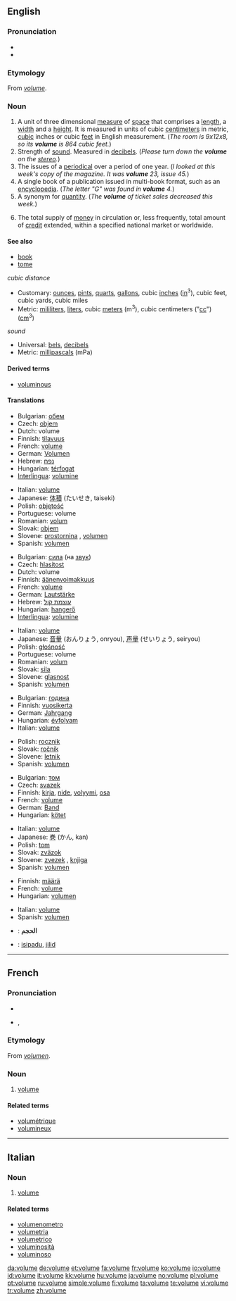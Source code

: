 {{wikipedia|dab=volume (disambiguation)|volume}}
==English==

===Pronunciation===
* {{IPA|/vɒljuːm/}}
* {{audio|en-us-volume.ogg|Audio (US)}}

===Etymology===
From {{OF.}} ''[[#French|volume]]''.

===Noun===
{{wikipedia}}
{{en-noun}}

# A unit of three dimensional [[measure]] of [[space]] that comprises a [[length]], a [[width]] and a [[height]].  It is measured in units of cubic [[centimeter]]s in metric, [[cubic]] inches or cubic [[feet]] in English measurement.  (''The room is 9x12x8, so its '''volume''' is 864 cubic feet.'')
# Strength of [[sound]].  Measured in [[decibel]]s.  (''Please turn down the '''volume''' on the [[stereo]].'')
# The issues of a [[periodical]] over a period of one year.  (''I looked at this week's copy of the magazine.  It was '''volume''' 23, issue 45.'')
# A single book of a publication issued in multi-book format, such as an [[encyclopedia]].  (''The letter "G" was found in '''volume''' 4.'')
# A synonym for [[quantity]]. (''The '''volume''' of ticket sales decreased this week.'')
# {{economics}} The total supply of [[money]] in circulation or, less frequently, total amount of [[credit]] extended, within a specified national market or worldwide.

====See also====
* [[book]]
* [[tome]]
; ''cubic distance''
* Customary: [[ounce]]s, [[pint]]s, [[quart]]s, [[gallon]]s, cubic [[inch]]es ([[in]]<sup>3</sup>), cubic feet, cubic yards, cubic miles
* Metric: [[mililiter]]s, [[liter]]s, cubic [[meter]]s (m<sup>3</sup>), cubic centimeters ("[[cc]]") ([[cm]]<sup>3</sup>)
; ''sound''
* Universal: [[bel]]s, [[decibel]]s
* Metric: [[millipascal]]s (mPa)

====Derived terms====
* [[voluminous]]

====Translations====
{{trans-top|unit of three dimensional measure that consists of a length, a width and a height}}
* Bulgarian: [[обем]] {{m}}
* Czech: [[objem]] {{m}}
* Dutch: volume {{n}}
* Finnish: [[tilavuus]]
* French: [[volume#French|volume]] {{m}}
* German: [[Volumen]] {{n}}
* Hebrew: [[נפח]] {{m}}
* Hungarian: [[térfogat]]
* [[Interlingua]]: [[volumine]]
{{trans-mid}}
* Italian: [[volume#Italian|volume]] {{m}}
* Japanese: [[体積]] (たいせき, taiseki)
* Polish: [[objętość]] {{f}}
* Portuguese: volume {{m}}
* Romanian: [[volum]] {{n}}
* Slovak: [[objem#Slovak|objem]] {{m}}
* Slovene: [[prostornina]] {{f}}, [[volumen]] {{m}}
* Spanish: [[volumen]] {{m}}
{{trans-bottom}}

{{trans-top|strength of sound}}
* Bulgarian: [[сила]] (на [[звук]]) {{f}}
* Czech: [[hlasitost]] {{f}}
* Dutch: volume {{n}}
* Finnish: [[äänenvoimakkuus]]
* French: [[volume#French|volume]] {{m}}
* German: [[Lautstärke]] {{f}}
* Hebrew: [[עוצמת קול]] {{f}}
* Hungarian: [[hangerő]]
* [[Interlingua]]: [[volumine]]
{{trans-mid}}
* Italian: [[volume#Italian|volume]] {{m}}
* Japanese: [[音量]] (おんりょう, onryou), [[声量]] (せいりょう, seiryou)
* Polish: [[głośność]] {{f}}
* Portuguese: volume {{m}}
* Romanian: [[volum]] {{n}}
* Slovak: [[sila#Slovak|sila]] {{f}}
* Slovene: [[glasnost]] {{f}}
* Spanish: [[volumen]] {{m}}
{{trans-bottom}}

{{trans-top|issues of a periodical over a period of one year}}
* Bulgarian: [[година]] {{f}}
* Finnish: [[vuosikerta]]
* German: [[Jahrgang]] {{m}}
* Hungarian: [[évfolyam]]
* Italian: [[volume#Italian|volume]] {{m}}
{{trans-mid}}
* Polish: [[rocznik]] {{m}}
* Slovak: [[ročník#Slovak|ročník]] {{m}}
* Slovene: [[letnik]] {{m}}
* Spanish: [[volumen]] {{m}}
{{trans-bottom}}

{{trans-top|single book of a publication issued in multi-book format, such as an encyclopedia}}
* Bulgarian: [[том]] {{m}}
* Czech: [[svazek]] {{m}}
* Finnish: [[kirja]], [[nide]], [[volyymi]], [[osa]]
* French: [[volume#French|volume]] {{m}}
* German: [[Band]] {{m}}
* Hungarian: [[kötet]]
{{trans-mid}}
* Italian: [[volume#Italian|volume]] {{m}}
* Japanese: [[巻]] (かん, kan)
* Polish: [[tom]] {{m}}
* Slovak: [[zväzok#Slovak|zväzok]] {{m}}
* Slovene: [[zvezek]] {{m}}, [[knjiga]] {{f}}
* Spanish: [[volumen]] {{m}}
{{trans-bottom}}

{{trans-top|synonym for quantity}}
* Finnish: [[määrä]]
* French: [[volume#French|volume]] {{m}}
* Hungarian: [[volumen]]
{{trans-mid}}
* Italian: [[volume#Italian|volume]] {{m}}
* Spanish: [[volumen]] {{m}}
{{trans-bottom}}

{{checktrans-top}}
* {{ttbc|Arabic}}: '''الحجم'''
{{trans-mid}}
* {{ttbc|Malay}}: [[isipadu]], [[jilid]]
{{trans-bottom}}

----

==French==

===Pronunciation===
* {{audio|Fr-volume.ogg|audio}}
* {{IPA|/vɔ.lym/|lang=fr}}, {{SAMPA|/vO.lym/}}

===Etymology===
From {{L.}} ''[[volumen]]''.

===Noun===
{{fr-noun|m}}

# [[#Noun|volume]]

====Related terms====
* [[volumétrique]]
* [[volumineux]]

----

==Italian==

===Noun===
{{it-noun|volum|m|e|i}}

# [[volume#English|volume]]

====Related terms====
* [[volumenometro]]
* [[volumetria]]
* [[volumetrico]]
* [[voluminosità]]
* [[voluminoso]]

[[da:volume]]
[[de:volume]]
[[et:volume]]
[[fa:volume]]
[[fr:volume]]
[[ko:volume]]
[[io:volume]]
[[id:volume]]
[[it:volume]]
[[kk:volume]]
[[hu:volume]]
[[ja:volume]]
[[no:volume]]
[[pl:volume]]
[[pt:volume]]
[[ru:volume]]
[[simple:volume]]
[[fi:volume]]
[[ta:volume]]
[[te:volume]]
[[vi:volume]]
[[tr:volume]]
[[zh:volume]]